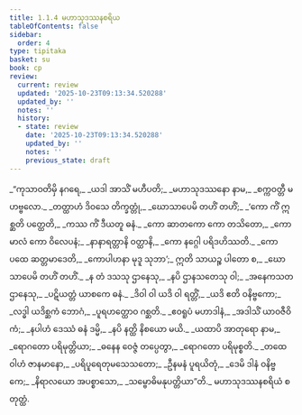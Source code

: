 ```yaml
---
title: 1.1.4 မဟာသုဒဿနစရိယ
tableOfContents: false
sidebar:
  order: 4
type: tipitaka
basket: su
book: cp
review:
  current: review
  updated: '2025-10-23T09:13:34.520288'
  updated_by: ''
  notes: ''
  history:
  - state: review
    date: '2025-10-23T09:13:34.520288'
    updated_by: ''
    notes: ''
    previous_state: draft
---
```



<ReviewStatus review={frontmatter.review} showDetails={true} />

<HypothesisAnnotation frontmatter={frontmatter} />

<DynamicBreadcrumb />

<Division number="28" book="cp" e="ch" v="21" p="387">

<Paragraph number="32" type="verses" book="cp">
_“ကုသာဝတိမှိ နဂရေ,_  
_ယဒါ အာသိံ မဟီပတိ;_  
_မဟာသုဒဿနော နာမ,_  
_စက္ကဝတ္တီ မဟဗ္ဗလော._  

</Paragraph>

</Division>
<Division number="29" book="cp" e="ch" v="21" p="388">

<Paragraph number="33" type="verses" book="cp">
_တတ္ထာဟံ ဒိဝသေ တိက္ခတ္တုံ,_  
_ဃောသာပေမိ တဟိံ တဟိံ;_  
_‘ကော ကိံ ဣစ္ဆတိ ပတ္ထေတိ,_  
_ကဿ ကိံ ဒီယတူ ဓနံ._  

</Paragraph>

</Division>
<Division number="30" book="cp" e="ch" v="21" p="388">

<Paragraph number="34" type="verses" book="cp">
_ကော ဆာတကော ကော တသိတော,_  
_ကော မာလံ ကော ဝိလေပနံ;_  
_နာနာရတ္တာနိ ဝတ္ထာနိ,_  
_ကော နဂ္ဂေါ ပရိဒဟိဿတိ._  

</Paragraph>

</Division>
<Division number="31" book="cp" e="ch" v="21" p="388">

<Paragraph number="35" type="verses" book="cp">
_ကော ပထေ ဆတ္တမာဒေတိ,_  
_ကောပါဟနာ မုဒူ သုဘာ’;_  
ဣတိ သာယဉ္စ ပါတော စ,_  
_ဃောသာပေမိ တဟိံ တဟိံ._  

</Paragraph>

</Division>
<Division number="32" book="cp" e="ch" v="21" p="388">

<Paragraph number="36" type="verses" book="cp">
_န တံ ဒသသု ဌာနေသု,_  
_နပိ ဌာနသတေသု ဝါ;_  
_အနေကသတဌာနေသု,_  
_ပဋိယတ္တံ ယာစကေ ဓနံ._  

</Paragraph>

</Division>
<Division number="33" book="cp" e="ch" v="21" p="388">

<Paragraph number="37" type="verses" book="cp">
_ဒိဝါ ဝါ ယဒိ ဝါ ရတ္တိံ,_  
_ယဒိ ဧတိ ဝနိဗ္ဗကော;_  
_လဒ္ဓါ ယဒိစ္ဆကံ ဘောဂံ,_  
_ပူရဟတ္ထောဝ ဂစ္ဆတိ._  

</Paragraph>

</Division>
<Division number="34" book="cp" e="ch" v="21" p="388">

<Paragraph number="38" type="verses" book="cp">
_ဧဝရူပံ မဟာဒါနံ,_  
_အဒါသိံ ယာဝဇီဝိကံ;_  
_နပါဟံ ဒေဿံ ဓနံ ဒမ္မိ,_  
_နပိ နတ္ထိ နိစယော မယိ._  

</Paragraph>

</Division>
<Division number="35" book="cp" e="ch" v="21" p="388">

<Paragraph number="39" type="verses" book="cp">
_ယထာပိ အာတုရော နာမ,_  
_ရောဂတော ပရိမုတ္တိယာ;_  
_ဓနေန ဝေဇ္ဇံ တပ္ပေတွာ,_  
_ရောဂတော ပရိမုစ္စတိ._  

</Paragraph>

</Division>
<Division number="36" book="cp" e="ch" v="21" p="388">

<Paragraph number="40" type="verses" book="cp">
_တထေဝါဟံ ဇာနမာနော,_  
_ပရိပူရေတုမသေသတော;_  
_ဦနမနံ ပူရယိတုံ,_  
_ဒေမိ ဒါနံ ဝနိဗ္ဗကေ;_  
_နိရာလယော အပစ္စာသော,_  
_သမ္ဗောဓိမနုပတ္တိယာ”တိ._  


</Paragraph>
</Division>

<Paragraph number="41" type="center" book="cp">
မဟာသုဒဿနစရိယံ စတုတ္ထံ.
</Paragraph>